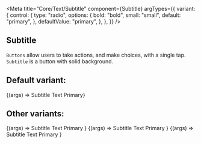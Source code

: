 
<Meta
  title="Core/Text/Subtitle"
  component={Subtitle}
  argTypes={{
    variant: {
      control: {
        type: "radio",
        options: {
          bold: "bold",
          small: "small",
          default: "primary",
        },
        defaultValue: "primary",
      },
    },
  }}
/>

## Subtitle

`Buttons` allow users to take actions, and make choices, with a single tap.
`Subtitle` is a button with solid background.

## Default variant:

<Canvas>
  <Story name="Default" args={{}}>
    {(args) => <Subtitle {...args}>Subtitle Text Primary</Subtitle>}
  </Story>
</Canvas>

## Other variants:

<Canvas>
  <Story name="Bold" args={{ variant: "bold" }}>
    {(args) => <Subtitle {...args}>Subtitle Text Primary </Subtitle>}
  </Story>
  <Story name="Small" args={{ variant: "small" }}>
    {(args) => <Subtitle {...args}>Subtitle Text Primary </Subtitle>}
  </Story>
  <Story name="Green" args={{ color: "green" }}>
    {(args) => <Subtitle {...args}>Subtitle Text Primary </Subtitle>}
  </Story>
</Canvas>

<ArgsTable of={Subtitle} />
